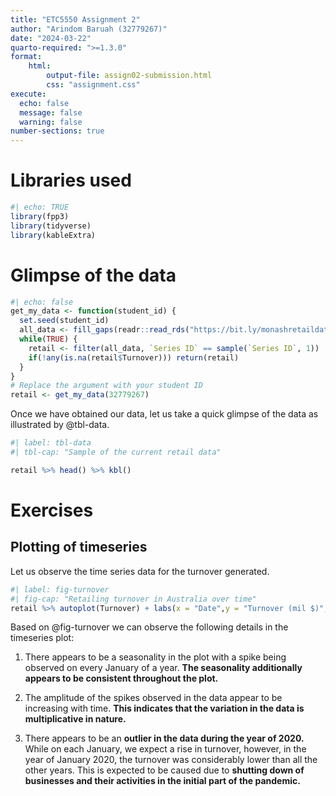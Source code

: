 ```yaml
---
title: "ETC5550 Assignment 2"
author: "Arindom Baruah (32779267)"
date: "2024-03-22"
quarto-required: ">=1.3.0"
format:
    html:
        output-file: assign02-submission.html
        css: "assignment.css"
execute: 
  echo: false
  message: false
  warning: false
number-sections: true
---
```


# Libraries used

```r
#| echo: TRUE
library(fpp3)
library(tidyverse)
library(kableExtra)
```

# Glimpse of the data

```r
#| echo: false
get_my_data <- function(student_id) {
  set.seed(student_id)
  all_data <- fill_gaps(readr::read_rds("https://bit.ly/monashretaildata"))
  while(TRUE) {
    retail <- filter(all_data, `Series ID` == sample(`Series ID`, 1)) 
    if(!any(is.na(retail$Turnover))) return(retail)
  }
}
# Replace the argument with your student ID
retail <- get_my_data(32779267)
```


Once we have obtained our data, let us take a quick glimpse of the data as illustrated by @tbl-data. 

```r
#| label: tbl-data
#| tbl-cap: "Sample of the current retail data"

retail %>% head() %>% kbl()
```

# Exercises

## Plotting of timeseries

Let us observe the time series data for the turnover generated.

```r
#| label: fig-turnover
#| fig-cap: "Retailing turnover in Australia over time"
retail %>% autoplot(Turnover) + labs(x = "Date",y = "Turnover (mil $)",title="Retailing turnover in Australia over time",caption = "Source: Australian Bureau of Statistics") + theme_minimal()
```
:::{.callout-note}

Based on @fig-turnover we can observe the following details in the timeseries plot:

1. There appears to be a seasonality in the plot with a spike being observed on every January of a year. __The seasonality additionally appears to be consistent throughout the plot.__

2. The amplitude of the spikes observed in the data appear to be increasing with time. __This indicates that the variation in the data is multiplicative in nature.__

3. There appears to be an __outlier in the data during the year of 2020.__ While on each January, we expect a rise in turnover, however, in the year of January 2020, the turnover was considerably lower than all the other years. This is expected to be caused due to __shutting down of businesses and their activities in the initial part of the pandemic.__

:::